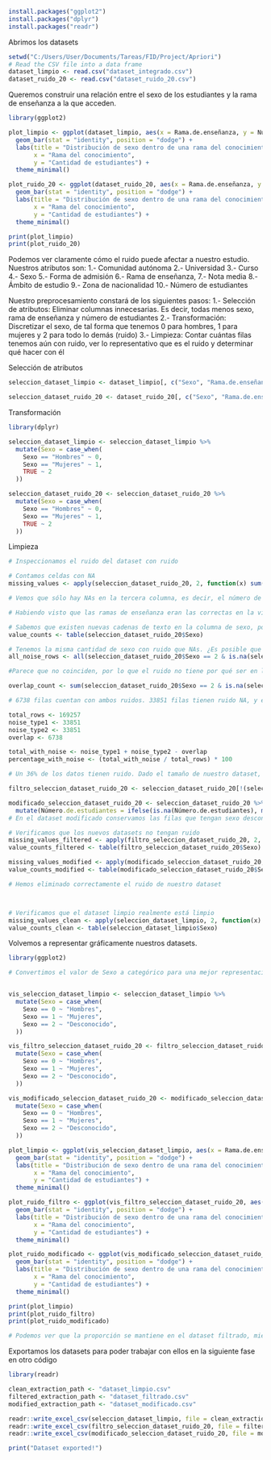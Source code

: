 ```r
install.packages("ggplot2")
install.packages("dplyr")
install.packages("readr")
```

Abrimos los datasets
```r
setwd("C:/Users/User/Documents/Tareas/FID/Project/Apriori")
# Read the CSV file into a data frame
dataset_limpio <- read.csv("dataset_integrado.csv")
dataset_ruido_20 <- read.csv("dataset_ruido_20.csv")
```

Queremos construir una relación entre el sexo de los estudiantes y la rama de enseñanza a la que acceden.

```r
library(ggplot2)

plot_limpio <- ggplot(dataset_limpio, aes(x = Rama.de.enseñanza, y = Número.de.estudiantes, fill = Sexo)) +
  geom_bar(stat = "identity", position = "dodge") +
  labs(title = "Distribución de sexo dentro de una rama del conocimiento",
       x = "Rama del conocimiento",
       y = "Cantidad de estudiantes") +
  theme_minimal()

plot_ruido_20 <- ggplot(dataset_ruido_20, aes(x = Rama.de.enseñanza, y = Número.de.estudiantes, fill = Sexo)) +
  geom_bar(stat = "identity", position = "dodge") +
  labs(title = "Distribución de sexo dentro de una rama del conocimiento",
       x = "Rama del conocimiento",
       y = "Cantidad de estudiantes") +
  theme_minimal()

print(plot_limpio)
print(plot_ruido_20)
```

Podemos ver claramente cómo el ruido puede afectar a nuestro estudio. 
Nuestros atributos son: 
1.- Comunidad autónoma
2.- Universidad
3.- Curso
4.- Sexo
5.- Forma de admisión
6.- Rama de enseñanza,
7.- Nota media
8.- Ámbito de estudio
9.- Zona de nacionalidad 
10.- Número de estudiantes

Nuestro preprocesamiento constará de los siguientes pasos:
1.- Selección de atributos: Eliminar columnas innecesarias. Es decir, todas menos sexo, rama de enseñanza y número de estudiantes
2.- Transformación: Discretizar el sexo, de tal forma que tenemos 0 para hombres, 1 para mujeres y 2 para todo lo demás (ruido)
3.- Limpieza: Contar cuántas filas tenemos aún con ruido, ver lo representativo que es el ruido y determinar qué hacer con él

Selección de atributos
```r
seleccion_dataset_limpio <- dataset_limpio[, c("Sexo", "Rama.de.enseñanza", "Número.de.estudiantes")]

seleccion_dataset_ruido_20 <- dataset_ruido_20[, c("Sexo", "Rama.de.enseñanza", "Número.de.estudiantes")]
```

Transformación
```r
library(dplyr)

seleccion_dataset_limpio <- seleccion_dataset_limpio %>%
  mutate(Sexo = case_when(
    Sexo == "Hombres" ~ 0,
    Sexo == "Mujeres" ~ 1,
    TRUE ~ 2
  ))

seleccion_dataset_ruido_20 <- seleccion_dataset_ruido_20 %>%
  mutate(Sexo = case_when(
    Sexo == "Hombres" ~ 0,
    Sexo == "Mujeres" ~ 1,
    TRUE ~ 2
  ))
```

Limpieza
```r
# Inspeccionamos el ruido del dataset con ruido

# Contamos celdas con NA
missing_values <- apply(seleccion_dataset_ruido_20, 2, function(x) sum(is.na(x)))

# Vemos que sólo hay NAs en la tercera columna, es decir, el número de estudiantes

# Habiendo visto que las ramas de enseñanza eran las correctas en la visualización que hicimos antes, podemos asumir que no habrá ruido (identificable) ahí

# Sabemos que existen nuevas cadenas de texto en la columna de sexo, por eso lo hemos identificado como "2". Vamos a contar la cantidad de hombres, mujeres y ruido hay en total
value_counts <- table(seleccion_dataset_ruido_20$Sexo)

# Tenemos la misma cantidad de sexo con ruido que NAs. ¿Es posible que las filas coincidan?
all_noise_rows <- all(seleccion_dataset_ruido_20$Sexo == 2 & is.na(seleccion_dataset_ruido_20$Número.de.estudiantes) | seleccion_dataset_ruido_20$Sexo != 2 & !is.na(seleccion_dataset_ruido_20$Número.de.estudiantes))

#Parece que no coinciden, por lo que el ruido no tiene por qué ser en las mismas filas. De todas formas, vamos a ver cuántas filas tienen ambos ruidos

overlap_count <- sum(seleccion_dataset_ruido_20$Sexo == 2 & is.na(seleccion_dataset_ruido_20$Número.de.estudiantes))

# 6738 filas cuentan con ambos ruidos. 33851 filas tienen ruido NA, y el mismo número tiene ruido de sexo, donde 6738 de ellas coinciden. El total de datos es 169257 filas. Vamos a calcular el número total de ruido real y ver su proporción real sobre nuestro conjunto de datos

total_rows <- 169257
noise_type1 <- 33851
noise_type2 <- 33851
overlap <- 6738

total_with_noise <- noise_type1 + noise_type2 - overlap
percentage_with_noise <- (total_with_noise / total_rows) * 100

# Un 36% de los datos tienen ruido. Dado el tamaño de nuestro dataset, eliminar estos datos no debería tener un impacto en la proporción final de nuestro análisis, pero vamos a proceder haciendo dos datasets nuevos: uno con los datos eliminados, y otro con los datos modificados

filtro_seleccion_dataset_ruido_20 <- seleccion_dataset_ruido_20[!(seleccion_dataset_ruido_20$Sexo == 2 | is.na(seleccion_dataset_ruido_20$Número.de.estudiantes)), ]

modificado_seleccion_dataset_ruido_20 <- seleccion_dataset_ruido_20 %>%
  mutate(Número.de.estudiantes = ifelse(is.na(Número.de.estudiantes), mean(Número.de.estudiantes, na.rm = TRUE), Número.de.estudiantes))
# En el dataset modificado conservamos las filas que tengan sexo desconocido. Lo representaremos luego como "Desconocido"

# Verificamos que los nuevos datasets no tengan ruido
missing_values_filtered <- apply(filtro_seleccion_dataset_ruido_20, 2, function(x) sum(is.na(x)))
value_counts_filtered <- table(filtro_seleccion_dataset_ruido_20$Sexo)

missing_values_modified <- apply(modificado_seleccion_dataset_ruido_20, 2, function(x) sum(is.na(x)))
value_counts_modified <- table(modificado_seleccion_dataset_ruido_20$Sexo)

# Hemos eliminado correctamente el ruido de nuestro dataset



# Verificamos que el dataset limpio realmente está limpio
missing_values_clean <- apply(seleccion_dataset_limpio, 2, function(x) sum(is.na(x)))
value_counts_clean <- table(seleccion_dataset_limpio$Sexo)
```

Volvemos a representar gráficamente nuestros datasets.
```r
library(ggplot2)

# Convertimos el valor de Sexo a categórico para una mejor representación


vis_seleccion_dataset_limpio <- seleccion_dataset_limpio %>%
  mutate(Sexo = case_when(
    Sexo == 0 ~ "Hombres",
    Sexo == 1 ~ "Mujeres",
    Sexo == 2 ~ "Desconocido",
  ))

vis_filtro_seleccion_dataset_ruido_20 <- filtro_seleccion_dataset_ruido_20 %>%
  mutate(Sexo = case_when(
    Sexo == 0 ~ "Hombres",
    Sexo == 1 ~ "Mujeres",
    Sexo == 2 ~ "Desconocido",
  ))

vis_modificado_seleccion_dataset_ruido_20 <- modificado_seleccion_dataset_ruido_20 %>%
  mutate(Sexo = case_when(
    Sexo == 0 ~ "Hombres",
    Sexo == 1 ~ "Mujeres",
    Sexo == 2 ~ "Desconocido",
  ))

plot_limpio <- ggplot(vis_seleccion_dataset_limpio, aes(x = Rama.de.enseñanza, y = Número.de.estudiantes, fill = Sexo)) +
  geom_bar(stat = "identity", position = "dodge") +
  labs(title = "Distribución de sexo dentro de una rama del conocimiento",
       x = "Rama del conocimiento",
       y = "Cantidad de estudiantes") +
  theme_minimal()

plot_ruido_filtro <- ggplot(vis_filtro_seleccion_dataset_ruido_20, aes(x = Rama.de.enseñanza, y = Número.de.estudiantes, fill = Sexo)) +
  geom_bar(stat = "identity", position = "dodge") +
  labs(title = "Distribución de sexo dentro de una rama del conocimiento",
       x = "Rama del conocimiento",
       y = "Cantidad de estudiantes") +
  theme_minimal()

plot_ruido_modificado <- ggplot(vis_modificado_seleccion_dataset_ruido_20, aes(x = Rama.de.enseñanza, y = Número.de.estudiantes, fill = Sexo)) +
  geom_bar(stat = "identity", position = "dodge") +
  labs(title = "Distribución de sexo dentro de una rama del conocimiento",
       x = "Rama del conocimiento",
       y = "Cantidad de estudiantes") +
  theme_minimal()

print(plot_limpio)
print(plot_ruido_filtro)
print(plot_ruido_modificado)

# Podemos ver que la proporción se mantiene en el dataset filtrado, mientras que el impacto de mantener un valor desconocido para "Sexo" es realmente impactante. Aun así, procederemos con el análisis de ambos datasets con ruido, para poder ver cómo se refleja en los resultados finales
```


Exportamos los datasets para poder trabajar con ellos en la siguiente fase en otro código
```r
library(readr)

clean_extraction_path <- "dataset_limpio.csv"
filtered_extraction_path <- "dataset_filtrado.csv"
modified_extraction_path <- "dataset_modificado.csv"

readr::write_excel_csv(seleccion_dataset_limpio, file = clean_extraction_path)
readr::write_excel_csv(filtro_seleccion_dataset_ruido_20, file = filtered_extraction_path)
readr::write_excel_csv(modificado_seleccion_dataset_ruido_20, file = modified_extraction_path)

print("Dataset exported!")
```